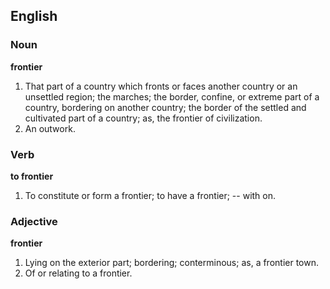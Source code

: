 ==English==

===Noun===

'''frontier'''

#That part of a country which fronts or faces another country or an unsettled region; the marches; the border, confine, or extreme part of a country, bordering on another country; the border of the settled and cultivated part of a country; as, the frontier of civilization.
#An outwork.

===Verb===

'''to frontier'''

#To constitute or form a frontier; to have a frontier; -- with on.

===Adjective===

'''frontier'''

#Lying on the exterior part; bordering; conterminous; as, a frontier town.
#Of or relating to a frontier.